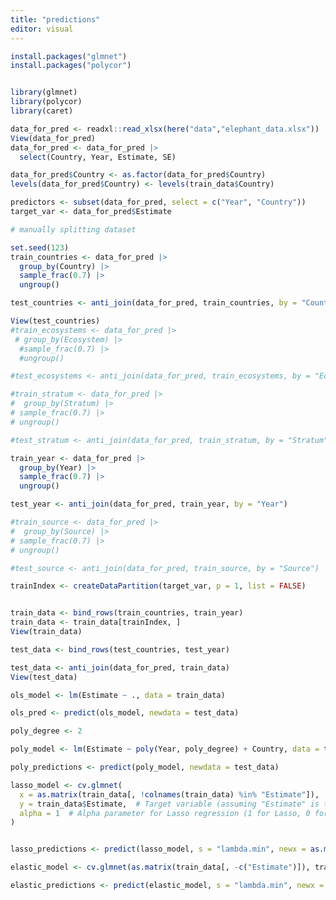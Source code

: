```yaml
---
title: "predictions"
editor: visual
---
```


```r
install.packages("glmnet")
install.packages("polycor")


library(glmnet)
library(polycor)
library(caret)
```

```r
data_for_pred <- readxl::read_xlsx(here("data","elephant_data.xlsx"))
View(data_for_pred)
data_for_pred <- data_for_pred |>
  select(Country, Year, Estimate, SE)

data_for_pred$Country <- as.factor(data_for_pred$Country)
levels(data_for_pred$Country) <- levels(train_data$Country)

predictors <- subset(data_for_pred, select = c("Year", "Country"))
target_var <- data_for_pred$Estimate
```

```r
# manually splitting dataset

set.seed(123)
train_countries <- data_for_pred |>
  group_by(Country) |>
  sample_frac(0.7) |>
  ungroup()

test_countries <- anti_join(data_for_pred, train_countries, by = "Country")

View(test_countries)
#train_ecosystems <- data_for_pred |>
 # group_by(Ecosystem) |>
  #sample_frac(0.7) |>
  #ungroup()

#test_ecosystems <- anti_join(data_for_pred, train_ecosystems, by = "Ecosystem")

#train_stratum <- data_for_pred |>
#  group_by(Stratum) |>
# sample_frac(0.7) |>
# ungroup()

#test_stratum <- anti_join(data_for_pred, train_stratum, by = "Stratum")

train_year <- data_for_pred |>
  group_by(Year) |>
  sample_frac(0.7) |>
  ungroup()

test_year <- anti_join(data_for_pred, train_year, by = "Year")

#train_source <- data_for_pred |>
#  group_by(Source) |>
# sample_frac(0.7) |>
# ungroup()

#test_source <- anti_join(data_for_pred, train_source, by = "Source")

trainIndex <- createDataPartition(target_var, p = 1, list = FALSE)


train_data <- bind_rows(train_countries, train_year)
train_data <- train_data[trainIndex, ]
View(train_data)

test_data <- bind_rows(test_countries, test_year)

test_data <- anti_join(data_for_pred, train_data)
View(test_data)
```

```r
ols_model <- lm(Estimate ~ ., data = train_data)

ols_pred <- predict(ols_model, newdata = test_data)
```

```r
poly_degree <- 2

poly_model <- lm(Estimate ~ poly(Year, poly_degree) + Country, data = train_data)

poly_predictions <- predict(poly_model, newdata = test_data)

```

```r
lasso_model <- cv.glmnet(
  x = as.matrix(train_data[, !colnames(train_data) %in% "Estimate"]),  # Predictor matrix without the "Estimate" column
  y = train_data$Estimate,  # Target variable (assuming "Estimate" is the column you're predicting)
  alpha = 1  # Alpha parameter for Lasso regression (1 for Lasso, 0 for Ridge)
)


lasso_predictions <- predict(lasso_model, s = "lambda.min", newx = as.matrix(test_data[, -c("Target_Variable")]))
```

```r
elastic_model <- cv.glmnet(as.matrix(train_data[, -c("Estimate")]), train_data$Estimate, alpha = 0.5)

elastic_predictions <- predict(elastic_model, s = "lambda.min", newx = as.matrix(test_data[, -c("Target_Variable")]))
```
